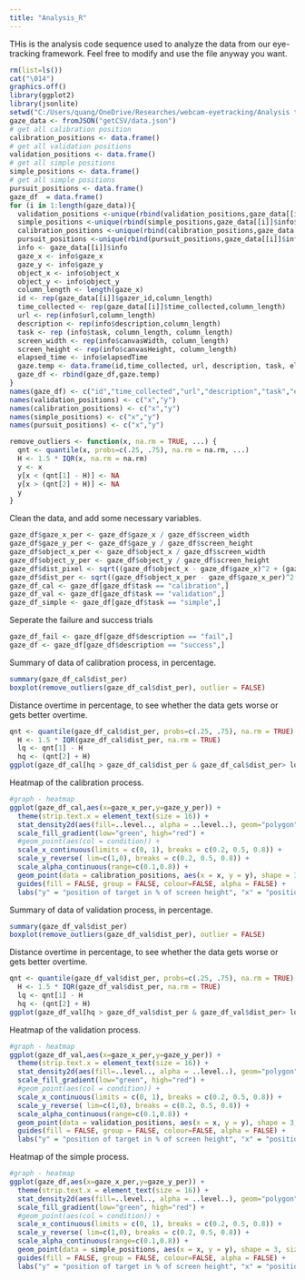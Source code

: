 ```yaml
---
title: "Analysis_R"
---
```


THis is the analysis code sequence used to analyze the data from our eye-tracking framework. Feel free to modify and use the file anyway you want.
```r
rm(list=ls())
cat("\014")
graphics.off()
library(ggplot2)
library(jsonlite)
setwd("C:/Users/quang/OneDrive/Researches/webcam-eyetracking/Analysis tool")
gaze_data <- fromJSON("getCSV/data.json")
# get all calibration position
calibration_positions <- data.frame()
# get all validation positions
validation_positions <- data.frame()
# get all simple positions
simple_positions <- data.frame()
# get all simple positions
pursuit_positions <- data.frame()
gaze_df  = data.frame()
for (i in 1:length(gaze_data)){
  validation_positions <-unique(rbind(validation_positions,gaze_data[[i]]$info$validation_position_array))
  simple_positions <-unique(rbind(simple_positions,gaze_data[[i]]$info$simple_position_array))
  calibration_positions <-unique(rbind(calibration_positions,gaze_data[[i]]$info$caliration_position_array))
  pursuit_positions <-unique(rbind(pursuit_positions,gaze_data[[i]]$info$pursuit_position_array))
  info <- gaze_data[[i]]$info
  gaze_x <- info$gaze_x
  gaze_y <- info$gaze_y
  object_x <- info$object_x
  object_y <- info$object_y
  column_length <- length(gaze_x)
  id <- rep(gaze_data[[i]]$gazer_id,column_length)
  time_collected <- rep(gaze_data[[i]]$time_collected,column_length)
  url <- rep(info$url,column_length)
  description <- rep(info$description,column_length)
  task <- rep (info$task, column_length, column_length)
  screen_width <- rep(info$canvasWidth, column_length)
  screen_height <- rep(info$canvasHeight, column_length)
  elapsed_time <- info$elapsedTime
  gaze.temp <- data.frame(id,time_collected, url, description, task, elapsed_time, screen_width, screen_height,gaze_x,gaze_y,object_x,object_y)
  gaze_df <- rbind(gaze_df,gaze.temp)
}  
names(gaze_df) <- c("id","time_collected","url","description","task","elapsed_time","screen_width","screen_height","gaze_x","gaze_y","object_x","object_y")
names(validation_positions) <- c("x","y")
names(calibration_positions) <- c("x","y")
names(simple_positions) <- c("x","y")
names(pursuit_positions) <- c("x","y")

remove_outliers <- function(x, na.rm = TRUE, ...) {
  qnt <- quantile(x, probs=c(.25, .75), na.rm = na.rm, ...)
  H <- 1.5 * IQR(x, na.rm = na.rm)
  y <- x
  y[x < (qnt[1] - H)] <- NA
  y[x > (qnt[2] + H)] <- NA
  y
}

```

Clean the data, and add some necessary variables.

```r
gaze_df$gaze_x_per <- gaze_df$gaze_x / gaze_df$screen_width
gaze_df$gaze_y_per <- gaze_df$gaze_y / gaze_df$screen_height
gaze_df$object_x_per <- gaze_df$object_x / gaze_df$screen_width
gaze_df$object_y_per <- gaze_df$object_y / gaze_df$screen_height
gaze_df$dist_pixel <- sqrt((gaze_df$object_x - gaze_df$gaze_x)^2 + (gaze_df$object_y - gaze_df$gaze_y)^2)
gaze_df$dist_per <- sqrt((gaze_df$object_x_per - gaze_df$gaze_x_per)^2 + (gaze_df$object_y_per - gaze_df$gaze_y_per)^2)
gaze_df_cal <- gaze_df[gaze_df$task == "calibration",]
gaze_df_val <- gaze_df[gaze_df$task == "validation",]
gaze_df_simple <- gaze_df[gaze_df$task == "simple",]
```

Seperate the failure and success trials 

```r
gaze_df_fail <- gaze_df[gaze_df$description == "fail",]
gaze_df <- gaze_df[gaze_df$description == "success",]
```


Summary of data of calibration process, in percentage.
```r
summary(gaze_df_cal$dist_per)
boxplot(remove_outliers(gaze_df_cal$dist_per), outlier = FALSE)
```

Distance overtime in percentage, to see whether the data gets worse or gets better overtime. 
```r
qnt <- quantile(gaze_df_cal$dist_per, probs=c(.25, .75), na.rm = TRUE)
  H <- 1.5 * IQR(gaze_df_cal$dist_per, na.rm = TRUE)
  lq <- qnt[1] - H
  hq <- (qnt[2] + H)
ggplot(gaze_df_cal[hq > gaze_df_cal$dist_per & gaze_df_cal$dist_per> lq,],aes(elapsed_time,dist_per)) + geom_point(shape  = 1) + geom_smooth()
```


Heatmap of the calibration process.

```r
#graph - heatmap
ggplot(gaze_df_cal,aes(x=gaze_x_per,y=gaze_y_per)) +
  theme(strip.text.x = element_text(size = 16)) + 
  stat_density2d(aes(fill=..level.., alpha = ..level..), geom="polygon", bins = 5, size = 0.01) +
  scale_fill_gradient(low="green", high="red") +
  #geom_point(aes(col = condition)) +
  scale_x_continuous(limits = c(0, 1), breaks = c(0.2, 0.5, 0.8)) +
  scale_y_reverse( lim=c(1,0), breaks = c(0.2, 0.5, 0.8)) + 
  scale_alpha_continuous(range=c(0.1,0.8)) +
  geom_point(data = calibration_positions, aes(x = x, y = y), shape = 3, size = 3) +
  guides(fill = FALSE, group = FALSE, colour=FALSE, alpha = FALSE) +
  labs("y" = "position of target in % of screen height", "x" = "position of target in % of screen width")

```





Summary of data of validation process, in percentage.
```r
summary(gaze_df_val$dist_per)
boxplot(remove_outliers(gaze_df_val$dist_per), outlier = FALSE)
```

Distance overtime in percentage, to see whether the data gets worse or gets better overtime. 
```r
qnt <- quantile(gaze_df_val$dist_per, probs=c(.25, .75), na.rm = TRUE)
  H <- 1.5 * IQR(gaze_df_val$dist_per, na.rm = TRUE)
  lq <- qnt[1] - H
  hq <- (qnt[2] + H)
ggplot(gaze_df_val[hq > gaze_df_val$dist_per & gaze_df_val$dist_per> lq,],aes(elapsed_time,dist_per)) + geom_point(shape  = 1) + geom_smooth()
```
Heatmap of the validation process.

```r
#graph - heatmap
ggplot(gaze_df_val,aes(x=gaze_x_per,y=gaze_y_per)) +
  theme(strip.text.x = element_text(size = 16)) + 
  stat_density2d(aes(fill=..level.., alpha = ..level..), geom="polygon", bins = 5, size = 0.01) +
  scale_fill_gradient(low="green", high="red") +
  #geom_point(aes(col = condition)) +
  scale_x_continuous(limits = c(0, 1), breaks = c(0.2, 0.5, 0.8)) +
  scale_y_reverse( lim=c(1,0), breaks = c(0.2, 0.5, 0.8)) + 
  scale_alpha_continuous(range=c(0.1,0.8)) +
  geom_point(data = validation_positions, aes(x = x, y = y), shape = 3, size = 3) +
  guides(fill = FALSE, group = FALSE, colour=FALSE, alpha = FALSE) +
  labs("y" = "position of target in % of screen height", "x" = "position of target in % of screen width")

```


Heatmap of the simple process.

```r
#graph - heatmap
ggplot(gaze_df,aes(x=gaze_x_per,y=gaze_y_per)) +
  theme(strip.text.x = element_text(size = 16)) + 
  stat_density2d(aes(fill=..level.., alpha = ..level..), geom="polygon", bins = 5, size = 0.01) +
  scale_fill_gradient(low="green", high="red") +
  #geom_point(aes(col = condition)) +
  scale_x_continuous(limits = c(0, 1), breaks = c(0.2, 0.5, 0.8)) +
  scale_y_reverse( lim=c(1,0), breaks = c(0.2, 0.5, 0.8)) + 
  scale_alpha_continuous(range=c(0.1,0.8)) +
  geom_point(data = simple_positions, aes(x = x, y = y), shape = 3, size = 3) +
  guides(fill = FALSE, group = FALSE, colour=FALSE, alpha = FALSE) +
  labs("y" = "position of target in % of screen height", "x" = "position of target in % of screen width")

```


